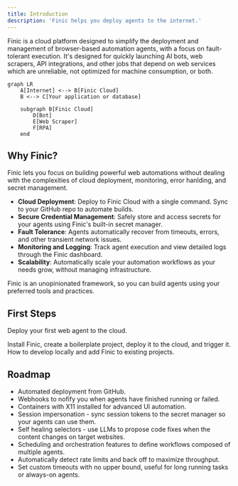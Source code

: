 ```yaml
---
title: Introduction
description: 'Finic helps you deploy agents to the internet.'
---
```


Finic is a cloud platform designed to simplify the deployment and management of browser-based automation agents, with a focus on fault-tolerant execution.
It's designed for quickly launching AI bots, web scrapers, API integrations, and other jobs that depend on web services which are unreliable, not optimized for machine consumption, or both.

```mermaid
graph LR
    A[Internet] <--> B[Finic Cloud]
    B <--> C[Your application or database]
    
    subgraph B[Finic Cloud]
        D[Bot]
        E[Web Scraper]
        F[RPA]
    end
```

## Why Finic?
Finic lets you focus on building powerful web automations without dealing with the complexities of cloud deployment, monitoring, error hanlding, and secret management.

- **Cloud Deployment**: Deploy to Finic Cloud with a single command. Sync to your GitHub repo to automate builds.
- **Secure Credential Management**: Safely store and access secrets for your agents using Finic's built-in secret manager.
- **Fault Tolerance**: Agents automatically recover from timeouts, errors, and other transient network issues.
- **Monitoring and Logging**: Track agent execution and view detailed logs through the Finic dashboard.
- **Scalability**: Automatically scale your automation workflows as your needs grow, without managing infrastructure.

Finic is an unopinionated framework, so you can build agents using your preferred tools and practices.

## First Steps

Deploy your first web agent to the cloud.

<CardGroup cols={2}>
  <Card
    title="Quickstart"
    icon="pen-to-square"
    href="https://finic.ai/docs/quickstart"
  >
    Install Finic, create a boilerplate project, deploy it to the cloud, and trigger it.
  </Card>
  <Card
    title="Local Development"
    icon="image"
    href="https://finic.ai/docs/development"
  >
    How to develop locally and add Finic to existing projects.
  </Card>
</CardGroup>

## Roadmap
- Automated deployment from GitHub.
- Webhooks to nofify you when agents have finished running or failed.
- Containers with X11 installed for advanced UI automation.
- Session impersonation - sync session tokens to the secret manager so your agents can use them.
- Self healing selectors - use LLMs to propose code fixes when the content changes on target websites.
- Scheduling and orchestration features to define workflows composed of multiple agents.
- Automatically detect rate limits and back off to maximize throughput.
- Set custom timeouts with no upper bound, useful for long running tasks or always-on agents.